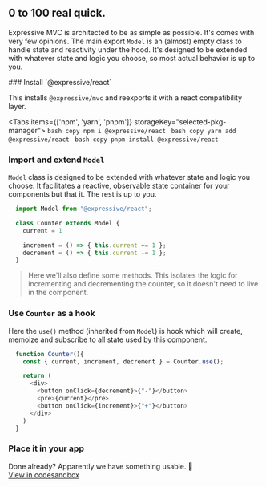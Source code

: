 

## 0 to 100 real quick.

Expressive MVC is architected to be as simple as possible. It's comes with very few opinions.
The main export `Model` is an (almost) empty class to handle state and reactivity under the hood.
It's designed to be extended with whatever state and logic you choose, so most actual behavior
is up to you.

<Steps>
  ### Install `@expressive/react`

  This installs `@expressive/mvc` and reexports it with a react compatibility layer.

  <Tabs items={['npm', 'yarn', 'pnpm']} storageKey="selected-pkg-manager">
    <Tab>
      ```bash copy
      npm i @expressive/react
      ```
    </Tab>
    <Tab>
      ```bash copy
      yarn add @expressive/react
      ```
    </Tab>
    <Tab>
      ```bash copy
      pnpm install @expressive/react
      ```
    </Tab>
  </Tabs>

  ### Import and extend `Model`

  `Model` class is designed to be extended with whatever state and logic you choose.
  It facilitates a reactive, observable state container for your components but that it.
  The rest is up to you.

  ```js
    import Model from "@expressive/react";

    class Counter extends Model {
      current = 1

      increment = () => { this.current += 1 };
      decrement = () => { this.current -= 1 };
    }
  ```

  > Here we'll also define some methods. This isolates the logic for incrementing
  > and decrementing the counter, so it doesn't need to live in the component.

  ### Use `Counter` as a hook

  Here the `use()` method (inherited from `Model`) is hook which will create,
  memoize and subscribe to all state used by this component.

  ```js
    function Counter(){
      const { current, increment, decrement } = Counter.use();

      return (
        <div>
          <button onClick={decrement}>{"-"}</button>
          <pre>{current}</pre>
          <button onClick={increment}>{"+"}</button>
        </div>
      )
    }
  ```

  ### Place it in your app

  <CounterExample />

  Done already? Apparently we have something usable. 🚀 <br />
  [View in codesandbox](https://codesandbox.io/s/example-counter-th8xl)
</Steps>